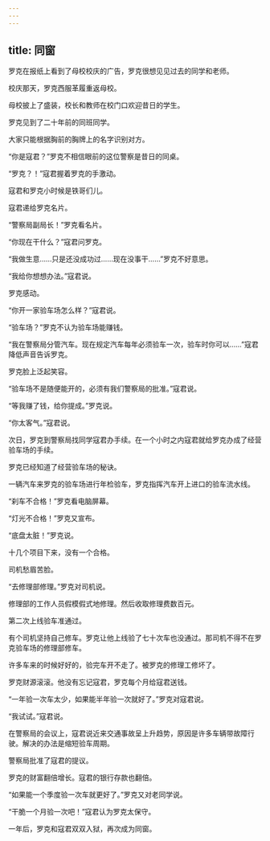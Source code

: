 ```yaml
---
---
---
```

title: 同窗
---




罗克在报纸上看到了母校校庆的广告，罗克很想见见过去的同学和老师。

校庆那天，罗克西服革履重返母校。

母校披上了盛装，校长和教师在校门口欢迎昔日的学生。

罗克见到了二十年前的同班同学。

大家只能根据胸前的胸牌上的名字识别对方。

“你是寇君？”罗克不相信眼前的这位警察是昔日的同桌。

“罗克？！”寇君握着罗克的手激动。

寇君和罗克小时候是铁哥们儿。

寇君递给罗克名片。

“警察局副局长！”罗克看名片。

“你现在干什么？”寇君问罗克。

“我做生意……只是还没成功过……现在没事干……”罗克不好意思。

“我给你想想办法。”寇君说。

罗克感动。

“你开一家验车场怎么样？”寇君说。

“验车场？”罗克不认为验车场能赚钱。

“我在警察局分管汽车。现在规定汽车每年必须验车一次，验车时你可以……”寇君降低声音告诉罗克。

罗克脸上泛起笑容。

“验车场不是随便能开的，必须有我们警察局的批准。”寇君说。

“等我赚了钱，给你提成。”罗克说。

“你太客气。”寇君说。

次日，罗克到警察局找同学寇君办手续。在一个小时之内寇君就给罗克办成了经营验车场的手续。

罗克已经知道了经营验车场的秘诀。

一辆汽车来罗克的验车场进行年检验车，罗克指挥汽车开上进口的验车流水线。

“刹车不合格！”罗克看电脑屏幕。

“灯光不合格！”罗克又宣布。

“底盘太脏！”罗克说。

十几个项目下来，没有一个合格。

司机愁眉苦脸。

“去修理部修理。”罗克对司机说。

修理部的工作人员假模假式地修理。然后收取修理费数百元。

第二次上线验车准通过。

有个司机坚持自己修车。罗克让他上线验了七十次车也没通过。那司机不得不在罗克验车场的修理部修车。

许多车来的时候好好的，验完车开不走了。被罗克的修理工修坏了。

罗克财源滚滚。他没有忘记寇君，罗克每个月给寇君送钱。

“一年验一次车太少，如果能半年验一次就好了。”罗克对寇君说。

“我试试。”寇君说。

在警察局的会议上，寇君说近来交通事故呈上升趋势，原因是许多车辆带故障行驶。解决的办法是缩短验车周期。

警察局批准了寇君的提议。

罗克的财富翻倍增长。寇君的银行存款也翻倍。

“如果能一个季度验一次车就更好了。”罗克又对老同学说。

“干脆一个月验一次吧！”寇君认为罗克太保守。

一年后，罗克和寇君双双入狱，再次成为同窗。